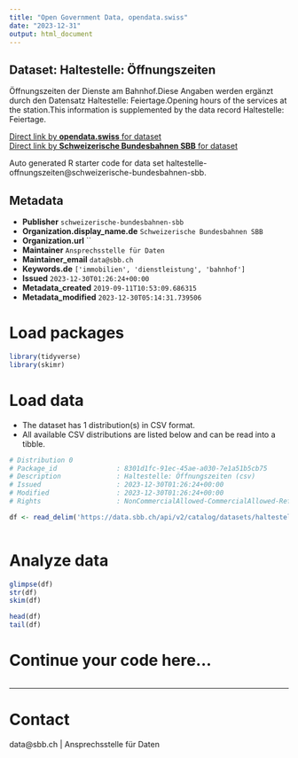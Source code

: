 ```yaml
---
title: "Open Government Data, opendata.swiss"
date: "2023-12-31"
output: html_document
---
```


## Dataset: Haltestelle: Öffnungszeiten

Öffnungszeiten der Dienste am Bahnhof.Diese Angaben werden ergänzt durch den Datensatz Haltestelle: Feiertage.Opening hours of the services at the station.This information is supplemented by the data record Haltestelle: Feiertage.

[Direct link by **opendata.swiss** for dataset](https://opendata.swiss/de/dataset/haltestelle-offnungszeiten)<br>
[Direct link by **Schweizerische Bundesbahnen SBB** for dataset](https://data.sbb.ch/explore/dataset/haltestelle-offnungszeiten/)

Auto generated R starter code for data set haltestelle-offnungszeiten@schweizerische-bundesbahnen-sbb.

## Metadata

- **Publisher** `schweizerische-bundesbahnen-sbb`
- **Organization.display_name.de** `Schweizerische Bundesbahnen SBB`
- **Organization.url** ``
- **Maintainer** `Ansprechsstelle für Daten`
- **Maintainer_email** `data@sbb.ch`
- **Keywords.de** `['immobilien', 'dienstleistung', 'bahnhof']`
- **Issued** `2023-12-30T01:26:24+00:00`
- **Metadata_created** `2019-09-11T10:53:09.686315`
- **Metadata_modified** `2023-12-30T05:14:31.739506`


# Load packages

```r

library(tidyverse)
library(skimr)

```

# Load data

-   The dataset has 1 distribution(s) in CSV format.
-   All available CSV distributions are listed below and can be read into a tibble.

```r

# Distribution 0
# Package_id               : 8301d1fc-91ec-45ae-a030-7e1a51b5cb75
# Description              : Haltestelle: Öffnungszeiten (csv)
# Issued                   : 2023-12-30T01:26:24+00:00
# Modified                 : 2023-12-30T01:26:24+00:00
# Rights                   : NonCommercialAllowed-CommercialAllowed-ReferenceRequired

df <- read_delim('https://data.sbb.ch/api/v2/catalog/datasets/haltestelle-offnungszeiten/exports/csv')



```

# Analyze data

```r

glimpse(df)
str(df)
skim(df)

head(df)
tail(df)

```

# Continue your code here...

```r

```

------------------------------------------------------------------------

# Contact

data@sbb.ch | Ansprechsstelle für Daten
